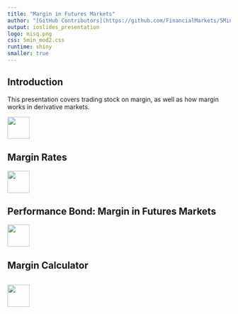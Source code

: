 ```yaml
---
title: "Margin in Futures Markets"
author: "[GitHub Contributors](https://github.com/FinancialMarkets/5MinuteFinance/graphs/contributors)"
output: ioslides_presentation
logo: misq.png
css: 5min_mod2.css
runtime: shiny
smaller: true
---
```



## Introduction

This presentation covers trading stock on margin, as well as how margin works in derivative markets.  


<div class="MIfooter"><img src="mi.png" style="height:50px;"></div> 

## Margin Rates




<div class="MIfooter"><img src="mi.png" style="height:50px;"></div> 

## Performance Bond: Margin in Futures Markets



<div class="MIfooter"><img src="mi.png" style="height:50px;"></div> 


## Margin Calculator

```r





```

<div class="MIfooter"><img src="mi.png" style="height:50px;"></div> 


